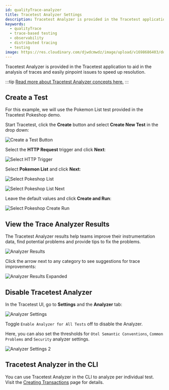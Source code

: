 ```yaml
---
id: qualityTrace-analyzer
title: Tracetest Analyzer Settings
description: Tracetest Analyzer is provided in the Tracetest application to aid in the analysis of traces and easily pinpoint issues to speed up resolution.
keywords:
  - qualityTrace
  - trace-based testing
  - observability
  - distributed tracing
  - testing
image: https://res.cloudinary.com/djwdcmwdz/image/upload/v1698686403/docs/Blog_Thumbnail_14_rsvkmo.jpg
---
```


Tracetest Analyzer is provided in the Tracetest application to aid in the analysis of traces and easily pinpoint issues to speed up resolution.

:::tip
[Read more about Tracetest Analyzer concepts here.](/analyzer/concepts)
:::

## Create a Test

For this example, we will use the Pokemon List test provided in the Tracetest Pokeshop demo.

Start Tracetest, click the **Create** button and select **Create New Test** in the drop down:

![Create a Test Button](../img/analyzer-create-test.png)

Select the **HTTP Request** trigger and click **Next**:

![Select HTTP Trigger](../img/analyzer-create-new-http-request.png)

Select **Pokemon List** and click **Next**:

![Select Pokeshop List](../img/analyzer-pokeshop-list.png)

![Select Pokeshop List Next](../img/analyzer-pokeshop-list-next.png)

Leave the default values and click **Create and Run**:

![Select Pokeshop Create Run ](../img/analyzer-pokeshop-list-create-run.png)

## View the Trace Analyzer Results

The Tracetest Analyzer results help teams improve their instrumentation data, find potential problems and provide tips to fix the problems.

![Analyzer Results](../img/analyzer-results.png)

Click the arrow next to any category to see suggestions for trace improvements:

![Analyzer Results Expanded](../img/analyzer-expanded.png)

## Disable Tracetest Analyzer

In the Tracetest UI, go to **Settings** and the **Analyzer** tab:

![Analyzer Settings](../img/analyzer-settings.png)

Toggle `Enable Analyzer for All Tests` off to disable the Analyzer.

Here, you can also set the thresholds for `Otel Semantic Conventions`, `Common Problems` and `Security` analyzer settings.

![Analyzer Settings 2](../img/analyzer-settings-2.png)

## Tracetest Analyzer in the CLI

You can use Tracetest Analyzer in the CLI to analyze per individual test. Visit the [Creating Transactions](/web-ui/creating-test-suites) page for details.
